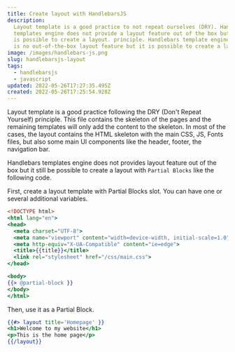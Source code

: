 ```yaml
---
title: Create layout with HandlebarsJS
description:
  Layout template is a good practice to not repeat ourselves (DRY). Handlebars
  templates engine does not provide a layout feature out of the box but it still
  is possible to create a layout. principle. Handlebars template engine, there
  is no out-of-the-box layout feature but it is possible to create a layout.
image: /images/handlebars-js.png
slug: handlebarsjs-layout
tags:
  - handlebarsjs
  - javascript
updated: 2022-05-26T17:27:35.495Z
created: 2022-05-26T17:25:54.928Z
---
```


Layout template is a good practice following the DRY (Don't Repeat Yourself) principle. This file contains the skeleton of the pages and the remaining templates will only add the content to the skeleton. In most of the cases, the layout contains the HTML skeleton with the main CSS, JS, Fonts files, but also some main UI components like the header, footer, the navigation bar.

Handlebars templates engine does not provides layout feature out of the box but it still be possible to create a layout with `Partial Blocks` like the following code.

First, create a layout template with Partial Blocks slot. You can have one or several additional variables.

```hbs:layout.hbs
<!DOCTYPE html>
<html lang="en">
<head>
  <meta charset="UTF-8">
  <meta name="viewport" content="width=device-width, initial-scale=1.0">
  <meta http-equiv="X-UA-Compatible" content="ie=edge">
  <title>{{title}}</title>
  <link rel="stylesheet" href="/css/main.css">
</head>

<body>
{{> @partial-block }}
</body>
</html>
```

Then, use it as a Partial Block.

```hbs:homepage.hbs
{{#> layout title='Homepage' }}
<h1>Welcome to my website</h1>
<p>This is the home page</p>
{{/layout}}
```
